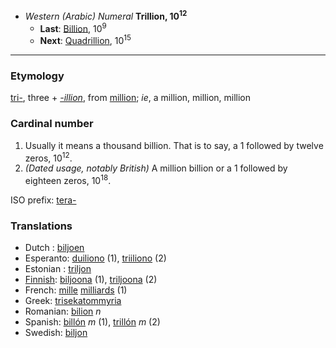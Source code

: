 *''Western (Arabic) Numeral'' '''Trillion, 10<sup>12</sup>'''
**'''Last''': [[Billion]], 10<sup>9</sup>
**'''Next''': [[Quadrillion]], 10<sup>15</sup>

----

===Etymology===
[[tri-]], three + ''[[-illion]]'', from [[million]]; ''ie'', a million, million, million

===Cardinal number===
#Usually it means a thousand billion. That is to say, a 1 followed by twelve zeros, 10<sup>12</sup>.
#''(Dated usage, notably British)'' A million billion or a 1 followed by eighteen zeros, 10<sup>18</sup>.

ISO prefix: [[tera-]]

===Translations===
* Dutch : [[biljoen]]
* Esperanto: [[duiliono]] (1), [[triiliono]] (2)
* Estonian : [[triljon]]
* [[Finnish]]: [[biljoona]] (1), [[triljoona]] (2) 
* French: [[mille]] [[milliard]]s (1)
* Greek: [[trisekatommyria]]
* Romanian: [[bilion]] ''n''
* Spanish: [[billón]] ''m'' (1), [[trillón]] ''m'' (2)
* Swedish: [[biljon]]